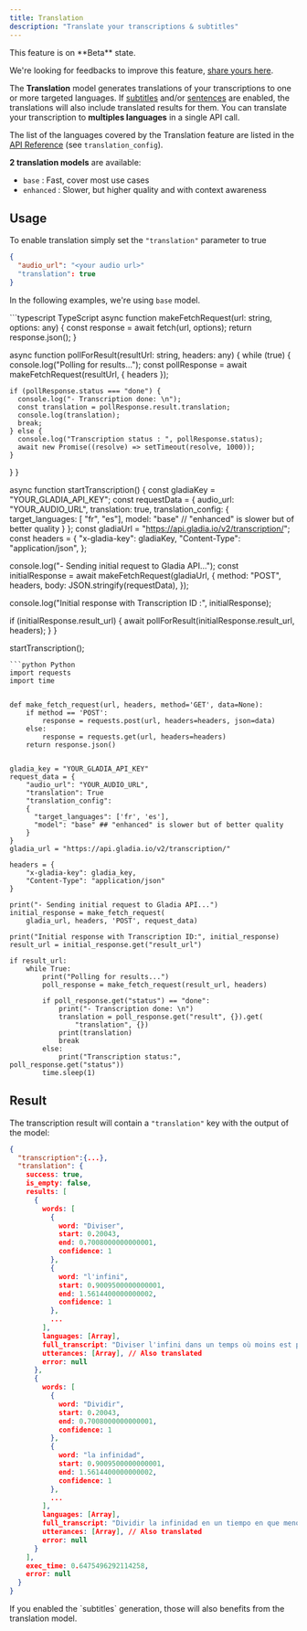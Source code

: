 ```yaml
---
title: Translation
description: "Translate your transcriptions & subtitles"
---
```


<Note>
This feature is on **Beta** state.

We're looking for feedbacks to improve this feature, [share yours here](https://gladiaio.typeform.com/feedback?typeform-source=app.gladia.io).
</Note>


The **Translation** model generates translations of your transcriptions to one or more targeted languages. If [subtitles](/chapters/speech-to-text-api/pages/speech-recognition#export-srt-or-vtt-caption-files) and/or [sentences](/chapters/speech-to-text-api/pages/speech-recognition#sentences) are enabled, the translations will also include translated results for them.
You can translate your transcription to **multiples languages** in a single API call.
 
The list of the languages covered by the Translation feature are listed in the [API Reference](/api-reference/v2/transcription/init) (see `translation_config`).

**2 translation models** are available:

- `base` : Fast, cover most use cases
- `enhanced` : Slower, but higher quality and with context awareness

## Usage
To enable translation simply set the `"translation"` parameter to true
```json request data
{
  "audio_url": "<your audio url>"
  "translation": true
}
```

<Accordion icon="code" title="Sample code">

In the following examples, we're using `base` model.

<CodeGroup>
```typescript TypeScript
async function makeFetchRequest(url: string, options: any) {
  const response = await fetch(url, options);
  return response.json();
}

async function pollForResult(resultUrl: string, headers: any) {
  while (true) {
    console.log("Polling for results...");
    const pollResponse = await makeFetchRequest(resultUrl, { headers });

    if (pollResponse.status === "done") {
      console.log("- Transcription done: \n");
      const translation = pollResponse.result.translation;
      console.log(translation);
      break;
    } else {
      console.log("Transcription status : ", pollResponse.status);
      await new Promise((resolve) => setTimeout(resolve, 1000));
    }
  }
}

async function startTranscription() {
  const gladiaKey = "YOUR_GLADIA_API_KEY";
  const requestData = {
    audio_url:
      "YOUR_AUDIO_URL",
    translation: true,
    translation_config: {
      target_languages: [ "fr", "es"],
      model: "base" // "enhanced" is slower but of better quality
    }
  };
  const gladiaUrl = "https://api.gladia.io/v2/transcription/";
  const headers = {
    "x-gladia-key": gladiaKey,
    "Content-Type": "application/json",
  };

  console.log("- Sending initial request to Gladia API...");
  const initialResponse = await makeFetchRequest(gladiaUrl, {
    method: "POST",
    headers,
    body: JSON.stringify(requestData),
  });

  console.log("Initial response with Transcription ID :", initialResponse);

  if (initialResponse.result_url) {
    await pollForResult(initialResponse.result_url, headers);
  }
}

startTranscription();
```
```python Python
import requests
import time


def make_fetch_request(url, headers, method='GET', data=None):
    if method == 'POST':
        response = requests.post(url, headers=headers, json=data)
    else:
        response = requests.get(url, headers=headers)
    return response.json()


gladia_key = "YOUR_GLADIA_API_KEY"
request_data = {
    "audio_url": "YOUR_AUDIO_URL",
    "translation": True
    "translation_config":
    {
      "target_languages": ['fr', 'es'],
      "model": "base" ## "enhanced" is slower but of better quality
    }
}
gladia_url = "https://api.gladia.io/v2/transcription/"

headers = {
    "x-gladia-key": gladia_key,
    "Content-Type": "application/json"
}

print("- Sending initial request to Gladia API...")
initial_response = make_fetch_request(
    gladia_url, headers, 'POST', request_data)

print("Initial response with Transcription ID:", initial_response)
result_url = initial_response.get("result_url")

if result_url:
    while True:
        print("Polling for results...")
        poll_response = make_fetch_request(result_url, headers)

        if poll_response.get("status") == "done":
            print("- Transcription done: \n")
            translation = poll_response.get("result", {}).get(
                "translation", {})
            print(translation)
            break
        else:
            print("Transcription status:", poll_response.get("status"))
        time.sleep(1)
```
</CodeGroup>
</Accordion>

## Result
The transcription result will contain a ```"translation"``` key with the output of the model:


```json
{
  "transcription":{...},
  "translation": {
    success: true,
    is_empty: false,
    results: [
      {
        words: [
          {
            word: "Diviser",
            start: 0.20043,
            end: 0.7008000000000001,
            confidence: 1
          },
          {
            word: "l'infini",
            start: 0.9009500000000001,
            end: 1.5614400000000002,
            confidence: 1
          },
          ...
        ],
        languages: [Array],
        full_transcript: "Diviser l'infini dans un temps où moins est plus...",
        utterances: [Array], // Also translated
        error: null
      },
      {
        words: [
          {
            word: "Dividir",
            start: 0.20043,
            end: 0.7008000000000001,
            confidence: 1
          },
          {
            word: "la infinidad",
            start: 0.9009500000000001,
            end: 1.5614400000000002,
            confidence: 1
          },
          ...
        ],
        languages: [Array],
        full_transcript: "Dividir la infinidad en un tiempo en que menos es más, donde demasiado nunca es suficiente...",
        utterances: [Array], // Also translated
        error: null
      }
    ],
    exec_time: 0.6475496292114258,
    error: null
  }
}
```

<Tip>
If you enabled the `subtitles` generation, those will also benefits from the translation model.
</Tip>
